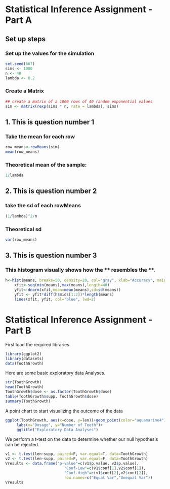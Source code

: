 
# Statistical Inference Assignment - Part A


## Set up steps

### Set up the values for the simulation
```r
set.seed(667)
sims <- 1000
n <- 40
lambda <- 0.2
```

### Create a Matrix

```r
## create a matrix of a 1000 rows of 40 random exponential values
sim <- matrix(rexp(sims * n, rate = lambda), sims)

```


## 1. This is question number 1

### Take the mean for each row
```r
row_means<-rowMeans(sim)
mean(row_means)
```

### Theoretical mean of the sample:

```r
1/lambda
```


## 2. This is question number 2

### take the sd of each rowMeans
```r
(1/lambda)^2/n
```

### Theoretical sd
```r
var(row_means)

```


## 3. This is question number 3

### This histogram visually shows how the ** resembles the **.

```r
h<-hist(means, breaks=50, density=20, col="gray", xlab="Accuracy", main="Overall")
    xfit<-seq(min(means),max(means),length=40)
    yfit<-dnorm(xfit,mean=mean(means),sd=sd(means))
    yfit <- yfit*diff(h$mids[1:2])*length(means)
    lines(xfit, yfit, col="blue", lwd=2)
```


# Statistical Inference Assignment - Part B

First load the required libraries
```r
library(ggplot2)
library(datasets)
data(ToothGrowth)
```

Here are some basic exploratory data Analyses.
```r
str(ToothGrowth)
head(ToothGrowth)
ToothGrowth$dose <- as.factor(ToothGrowth$dose)
table(ToothGrowth$supp, ToothGrowth$dose)
summary(ToothGrowth)
```

A point chart to start visualizing the outcome of the data
```r
ggplot(ToothGrowth, aes(x=dose, y=len))+geom_point(color="aquamarine4")+facet_wrap(~supp, nrow=1) +
     labs(x="Dosage", y="Number of Teeth")+  
     ggtitle("Exploratory Data Analyses")

```

We perform a t-test on the data to determine whether our null hypothesis can be rejected.
```r

v1 <- t.test(len~supp, paired=F, var.equal=T, data=ToothGrowth)
v2 <- t.test(len~supp, paired=F, var.equal=F, data=ToothGrowth)
Vresults <- data.frame("p-value"=c(v1$p.value, v2$p.value),
                          "Conf-Low"=c(v1$conf[1],v2$conf[1]),
                          "Conf-High"=c(v1$conf[2],v2$conf[2]),
                          row.names=c("Equal Var","Unequal Var"))
Vresults

```
